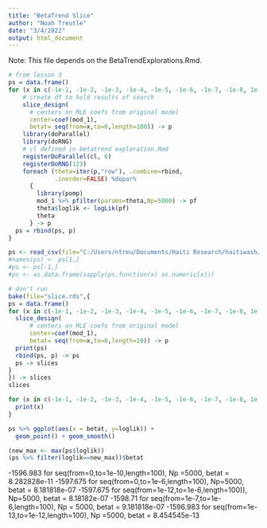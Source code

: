 ```yaml
---
title: "BetaTrend Slice"
author: "Noah Treutle"
date: "3/4/2022"
output: html_document
---
```


Note: This file depends on the BetaTrendExplorations.Rmd.

```r
# from lesson 3
ps = data.frame()
for (x in c(-1e-1, -1e-2, -1e-3, -1e-4, -1e-5, -1e-6, -1e-7, -1e-8, 1e-1, 1e-2, 1e-3, 1e-4, 1e-5, 1e-6)) {
    # create df to hold results of search
    slice_design(
      # centers on MLE coefs from original model
      center=coef(mod_1),
      betat= seq(from=x,to=0,length=100)) -> p
    library(doParallel)
    library(doRNG)
    # cl defined in betatrend exploration.Rmd
    registerDoParallel(cl, 6)
    registerDoRNG(123)
    foreach (theta=iter(p,"row"), .combine=rbind,
             .inorder=FALSE) %dopar%
      {
        library(pomp)
        mod_1 %>% pfilter(params=theta,Np=5000) -> pf
        theta$loglik <- logLik(pf)
        theta
      } -> p
  ps = rbind(ps, p)
}
```


```r
ps <- read_csv(file="C:/Users/ntreu/Documents/Haiti Research/haitiwash/betatSlice.csv")
#names(ps) <- ps[1,]
#ps <- ps[-1,]
#ps <- as.data.frame(sapply(ps,function(x) as.numeric(x)))
```

```r
# don't run
bake(file="slice.rds",{
ps = data.frame()
for (x in c(-1e-1, -1e-2, -1e-3, -1e-4, -1e-5, -1e-6, -1e-7, -1e-8, 1e-1, 1e-2, 1e-3, 1e-4, 1e-5)) {
  slice_design(
      # centers on MLE coefs from original model
      center=coef(mod_1),
      betat= seq(from=x,to=0,length=10)) -> p
  print(ps)
  rbind(ps, p) -> ps
  ps -> slices
}
}) -> slices
slices

for (x in c(-1e-1, -1e-2, -1e-3, -1e-4, -1e-5, -1e-6, -1e-7, -1e-8, 1e-1, 1e-2, 1e-3, 1e-4, 1e-5)) {
  print(x)
}
```


```r
ps %>% ggplot(aes(x = betat, y=loglik)) +
  geom_point() + geom_smooth()
```


```r
(new_max <- max(ps$loglik))
(ps %>% filter(loglik==new_max))$betat
```

-1596.983 for seq(from=0,to=1e-10,length=100), Np =5000, betat = 8.282828e-11
-1597.675 for seq(from=0,to=1e-6,length=100), Np=5000, betat = 8.181818e-07
-1597.675 for seq(from=1e-12,to=1e-6,length=100)), Np=5000, betat = 8.18182e-07
-1598.71 for seq(from=1e-7,to=1e-6,length=100), Np = 5000, betat = 9.181818e-07
-1596.983 for seq(from=1e-13,to=1e-12,length=100), Np =5000, betat = 8.454545e-13




